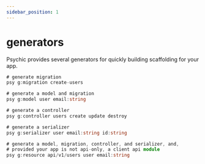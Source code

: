 ```yaml
---
sidebar_position: 1
---
```


# generators

Psychic provides several generators for quickly building scaffolding for your app.

```ts
# generate migration
psy g:migration create-users

# generate a model and migration
psy g:model user email:string

# generate a controller
psy g:controller users create update destroy

# generate a serializer
psy g:serializer user email:string id:string

# generate a model, migration, controller, and serializer, and,
# provided your app is not api-only, a client api module
psy g:resource api/v1/users user email:string
```
